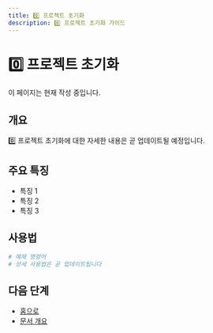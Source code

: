 ```yaml
---
title: 0️⃣ 프로젝트 초기화
description: 0️⃣ 프로젝트 초기화 가이드
---
```


# 0️⃣ 프로젝트 초기화

이 페이지는 현재 작성 중입니다.

## 개요

0️⃣ 프로젝트 초기화에 대한 자세한 내용은 곧 업데이트될 예정입니다.

## 주요 특징

- 특징 1
- 특징 2
- 특징 3

## 사용법

```bash
# 예제 명령어
# 상세 사용법은 곧 업데이트됩니다
```

## 다음 단계

- [홈으로](/ko)
- [문서 개요](/ko/introduction/overview)
